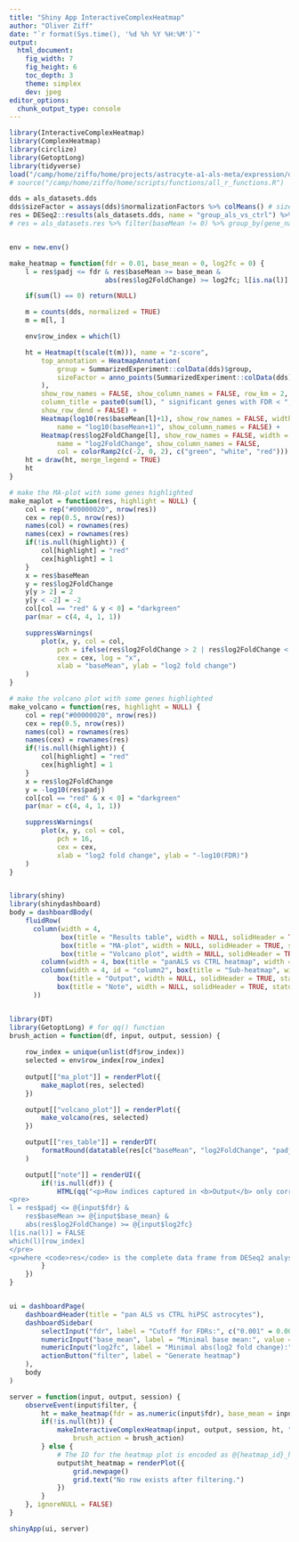 ```yaml
---
title: "Shiny App InteractiveComplexHeatmap"
author: "Oliver Ziff"
date: "`r format(Sys.time(), '%d %h %Y %H:%M')`"
output:
  html_document:
    fig_width: 7
    fig_height: 6
    toc_depth: 3
    theme: simplex
    dev: jpeg
editor_options:
  chunk_output_type: console
---
```



```r
library(InteractiveComplexHeatmap)
library(ComplexHeatmap)
library(circlize)
library(GetoptLong)
library(tidyverse)
load("/camp/home/ziffo/home/projects/astrocyte-a1-als-meta/expression/deseq2/astrocyte_a1_als_meta.RData")
# source("/camp/home/ziffo/home/scripts/functions/all_r_functions.R")

dds = als_datasets.dds
dds$sizeFactor = assays(dds)$normalizationFactors %>% colMeans() # sizeFactors
res = DESeq2::results(als_datasets.dds, name = "group_als_vs_ctrl") %>% as.data.frame()
# res = als_datasets.res %>% filter(baseMean != 0) %>% group_by(gene_name) %>% summarise(baseMean = mean(baseMean, na.rm = TRUE), log2FoldChange = mean(log2FoldChange, na.rm = TRUE), padj = mean(padj, na.rm = TRUE), pvalue = mean(pvalue, na.rm = TRUE)) %>% ungroup %>% column_to_rownames(var = "gene_name") %>% as.data.frame() 


env = new.env()

make_heatmap = function(fdr = 0.01, base_mean = 0, log2fc = 0) {
    l = res$padj <= fdr & res$baseMean >= base_mean & 
                        abs(res$log2FoldChange) >= log2fc; l[is.na(l)] = FALSE

    if(sum(l) == 0) return(NULL)

    m = counts(dds, normalized = TRUE)
    m = m[l, ]

    env$row_index = which(l)

    ht = Heatmap(t(scale(t(m))), name = "z-score",
        top_annotation = HeatmapAnnotation(
            group = SummarizedExperiment::colData(dds)$group,
            sizeFactor = anno_points(SummarizedExperiment::colData(dds)$sizeFactor)
        ),
        show_row_names = FALSE, show_column_names = FALSE, row_km = 2,
        column_title = paste0(sum(l), " significant genes with FDR < ", fdr),
        show_row_dend = FALSE) + 
        Heatmap(log10(res$baseMean[l]+1), show_row_names = FALSE, width = unit(5, "mm"),
            name = "log10(baseMean+1)", show_column_names = FALSE) +
        Heatmap(res$log2FoldChange[l], show_row_names = FALSE, width = unit(5, "mm"),
            name = "log2FoldChange", show_column_names = FALSE,
            col = colorRamp2(c(-2, 0, 2), c("green", "white", "red")))
    ht = draw(ht, merge_legend = TRUE)
    ht
}

# make the MA-plot with some genes highlighted
make_maplot = function(res, highlight = NULL) {
    col = rep("#00000020", nrow(res))
    cex = rep(0.5, nrow(res))
    names(col) = rownames(res)
    names(cex) = rownames(res)
    if(!is.null(highlight)) {
        col[highlight] = "red"
        cex[highlight] = 1
    }
    x = res$baseMean
    y = res$log2FoldChange
    y[y > 2] = 2
    y[y < -2] = -2
    col[col == "red" & y < 0] = "darkgreen"
    par(mar = c(4, 4, 1, 1))

    suppressWarnings(
        plot(x, y, col = col, 
            pch = ifelse(res$log2FoldChange > 2 | res$log2FoldChange < -2, 1, 16), 
            cex = cex, log = "x",
            xlab = "baseMean", ylab = "log2 fold change")
    )
}

# make the volcano plot with some genes highlighted
make_volcano = function(res, highlight = NULL) {
    col = rep("#00000020", nrow(res))
    cex = rep(0.5, nrow(res))
    names(col) = rownames(res)
    names(cex) = rownames(res)
    if(!is.null(highlight)) {
        col[highlight] = "red"
        cex[highlight] = 1
    }
    x = res$log2FoldChange
    y = -log10(res$padj)
    col[col == "red" & x < 0] = "darkgreen"
    par(mar = c(4, 4, 1, 1))

    suppressWarnings(
        plot(x, y, col = col, 
            pch = 16, 
            cex = cex,
            xlab = "log2 fold change", ylab = "-log10(FDR)")
    )
}


library(shiny)
library(shinydashboard)
body = dashboardBody(
    fluidRow(
      column(width = 4, 
             box(title = "Results table", width = NULL, solidHeader = TRUE, status = "primary", DTOutput("res_table")),
             box(title = "MA-plot", width = NULL, solidHeader = TRUE, status = "primary", plotOutput("ma_plot")),
             box(title = "Volcano plot", width = NULL, solidHeader = TRUE, status = "primary",plotOutput("volcano_plot"))),
        column(width = 4, box(title = "panALS vs CTRL heatmap", width = NULL, solidHeader = TRUE, status = "primary", originalHeatmapOutput("ht", height = 800, containment = TRUE))),
        column(width = 4, id = "column2", box(title = "Sub-heatmap", width = NULL, solidHeader = TRUE, status = "primary", subHeatmapOutput("ht", title = NULL, containment = TRUE)),
            box(title = "Output", width = NULL, solidHeader = TRUE, status = "primary", HeatmapInfoOutput("ht", title = NULL)),
            box(title = "Note", width = NULL, solidHeader = TRUE, status = "primary",htmlOutput("note")))
      ))


library(DT)
library(GetoptLong) # for qq() function
brush_action = function(df, input, output, session) {
    
    row_index = unique(unlist(df$row_index))
    selected = env$row_index[row_index]
        
    output[["ma_plot"]] = renderPlot({
        make_maplot(res, selected)
    })

    output[["volcano_plot"]] = renderPlot({
        make_volcano(res, selected)
    })

    output[["res_table"]] = renderDT(
        formatRound(datatable(res[c("baseMean", "log2FoldChange", "padj")], rownames = TRUE), columns = 1:3, digits = 3)
    )

    output[["note"]] = renderUI({
        if(!is.null(df)) {
            HTML(qq("<p>Row indices captured in <b>Output</b> only correspond to the matrix of the differential genes. To get the row indices in the original matrix, you need to perform:</p>
<pre>
l = res$padj <= @{input$fdr} &
    res$baseMean >= @{input$base_mean} &
    abs(res$log2FoldChange) >= @{input$log2fc}
l[is.na(l)] = FALSE
which(l)[row_index]
</pre>
<p>where <code>res</code> is the complete data frame from DESeq2 analysis and <code>row_index</code> is the <code>row_index</code> column captured from the code in <b>Output</b>.</p>"))
        }
    })
}


ui = dashboardPage(
    dashboardHeader(title = "pan ALS vs CTRL hiPSC astrocytes"),
    dashboardSidebar(
        selectInput("fdr", label = "Cutoff for FDRs:", c("0.001" = 0.001, "0.01" = 0.01, "0.05" = 0.05)),
        numericInput("base_mean", label = "Minimal base mean:", value = 0),
        numericInput("log2fc", label = "Minimal abs(log2 fold change):", value = 0),
        actionButton("filter", label = "Generate heatmap")
    ),
    body
)

server = function(input, output, session) {
    observeEvent(input$filter, {
        ht = make_heatmap(fdr = as.numeric(input$fdr), base_mean = input$base_mean, log2fc = input$log2fc)
        if(!is.null(ht)) {
            makeInteractiveComplexHeatmap(input, output, session, ht, "ht",
                brush_action = brush_action)
        } else {
            # The ID for the heatmap plot is encoded as @{heatmap_id}_heatmap, thus, it is ht_heatmap here.
            output$ht_heatmap = renderPlot({
                grid.newpage()
                grid.text("No row exists after filtering.")
            })
        }
    }, ignoreNULL = FALSE)
}

shinyApp(ui, server)



```
